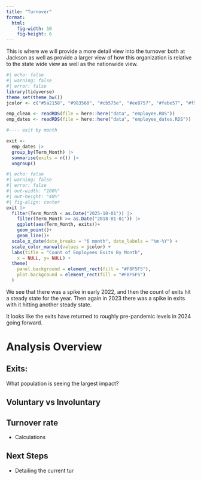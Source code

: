 ```yaml
---
title: "Turnover"
format:
  html:
    fig-width: 10
    fig-height: 6
---
```


This is where we will provide a more detail view into the turnover both at Jackson as well as provide a larger view of how this organization is relative to the state wide view as well as the nationwide view.

```r
#| echo: false
#| warning: false
#| error: false
library(tidyverse)
theme_set(theme_bw())
jcolor <- c("#5a2158", "#983560", "#cb575e", "#ee8757", "#febe57", "#f9f871")

emp_clean <- readRDS(file = here::here("data", "employee.RDS"))
emp_dates <- readRDS(file = here::here("data", "employee_dates.RDS"))

#---- exit by month

exit <-
  emp_dates |> 
  group_by(Term_Month) |> 
  summarise(exits = n()) |> 
  ungroup()

```

```r
#| echo: false
#| warning: false
#| error: false
#| out-width: "100%"
#| out-height: "40%"
#| fig-align: center
exit |> 
  filter(Term_Month < as.Date("2025-10-01")) |> 
    filter(Term_Month >= as.Date("2018-01-01")) |> 
    ggplot(aes(Term_Month, exits))+
    geom_point()+
    geom_line()+
  scale_x_date(date_breaks = "6 month", date_labels = "%m-%Y") + 
  scale_color_manual(values = jcolor) +
  labs(title = "Count of Employees Exits By Month",
    x = NULL, y= NULL) + 
  theme(
    panel.background = element_rect(fill = "#F8F5F5"),
    plot.background = element_rect(fill = "#F8F5F5")
  )

```

We see that there was a spike in early 2022, and then the count of exits hit a steady state for the year. Then again in 2023 there was a spike in exits with it hitting another steady state.

It looks like the exits have returned to roughly pre-pandemic levels in 2024 going forward.


# Analysis Overview

::: panel-tabset
## Exits:

What population is seeing the largest impact?

## Voluntary vs Involuntary



## Turnover rate

- Calculations


## Next Steps

-   Detailing the current tur
:::